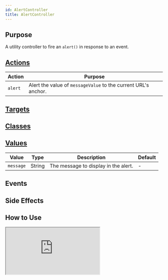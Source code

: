 ```yaml
---
id: AlertController
title: AlertController
---
```




## Purpose

A utility controller to fire an `alert()` in response to an event.


## [Actions](https://stimulus.hotwire.dev/reference/actions)

| Action  | Purpose                                                        |
|---------|----------------------------------------------------------------|
| `alert` | Alert the value of `messageValue` to the current URL's anchor. |


## [Targets](https://stimulus.hotwire.dev/reference/targets)
<NoTargets/>

## [Classes](https://stimulus.hotwire.dev/reference/classes)
<NoClasses/>

## [Values](https://stimulus.hotwire.dev/reference/values)


| Value     | Type   | Description                          | Default |
|-----------|--------|--------------------------------------|---------|
| `message` | String | The message to display in the alert. | -       |


## Events
<NoEvents/>

## Side Effects
<NoSideEffects/>

## How to Use

<iframe
  src="https://stimulus-library.netlify.app/controllers/alert_controller.html"
  style={{width: "100%", height: "500px", border: "0", borderRadius: "4px", overflow: "hidden"}}
  sandbox="allow-forms allow-modals allow-popups allow-presentation allow-same-origin allow-scripts"
/>


